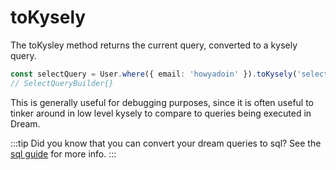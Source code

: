 # toKysely

The toKysley method returns the current query, converted to a kysely query.

```ts
const selectQuery = User.where({ email: 'howyadoin' }).toKysely('select')
// SelectQueryBuilder{}
```

This is generally useful for debugging purposes, since it is often useful to tinker around in low level kysely to compare to queries being executed in Dream.

:::tip
Did you know that you can convert your dream queries to sql? See the [sql guide](/docs/models/querying/sql) for more info.
:::

